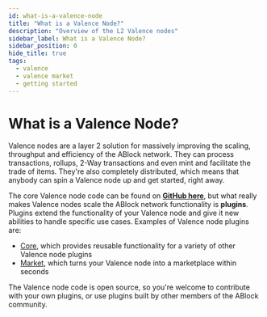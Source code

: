 ```yaml
---
id: what-is-a-valence-node
title: "What is a Valence Node?"
description: "Overview of the L2 Valence nodes"
sidebar_label: What is a Valence Node?
sidebar_position: 0
hide_title: true
tags:
  - valence
  - valence market
  - getting started
---
```


# What is a Valence Node?

Valence nodes are a layer 2 solution for massively improving the scaling, throughput and efficiency of the ABlock network. 
They can process transactions, rollups, 2-Way transactions and even mint and facilitate the trade of items. They're also completely 
distributed, which means that anybody can spin a Valence node up and get started, right away.

The core Valence node code can be found on <a href="https://github.com/ABlockOfficial/Valence"><b>GitHub here</b></a>, but what really makes 
Valence nodes scale the ABlock network functionality is **plugins**. Plugins extend the functionality of your Valence node and give it new abilities 
to handle specific use cases. Examples of Valence node plugins are:

- <a href="https://github.com/ABlockOfficial/valence_core">Core</a>, which provides reusable functionality for a variety of other Valence node plugins
- <a href="https://github.com/ABlockOfficial/valence_market">Market</a>, which turns your Valence node into a marketplace within seconds

The Valence node code is open source, so you're welcome to contribute with your own plugins, or use plugins built by other members of the ABlock community.